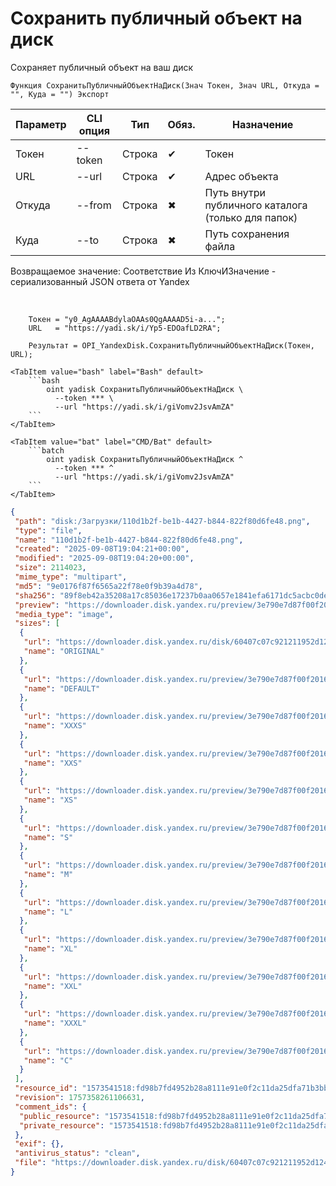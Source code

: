 ﻿---
sidebar_position: 6
description: Сохранить публичный объект на диск и другие функции для работы с Yandex Disk в Открытом пакете интеграций - бесплатной open-source библиотеке интеграций для 1С:Предприятие 8, OneScript и CLI
keywords: [1C, 1С, 1С:Предприятие, 1С:Предприятие 8.3, API, Интеграция, Сервисы, Обмен, OneScript, CLI, Yandex Disk]
---


# Сохранить публичный объект на диск
 Сохраняет публичный объект на ваш диск



`Функция СохранитьПубличныйОбъектНаДиск(Знач Токен, Знач URL, Откуда = "", Куда = "") Экспорт`

  | Параметр | CLI опция | Тип | Обяз. | Назначение |
  |-|-|-|-|-|
  | Токен | --token | Строка | &#x2714; | Токен |
  | URL | --url | Строка | &#x2714; | Адрес объекта |
  | Откуда | --from | Строка | &#x2716; | Путь внутри публичного каталога (только для папок) |
  | Куда | --to | Строка | &#x2716; | Путь сохранения файла |

  
  Возвращаемое значение:   Соответствие Из КлючИЗначение - сериализованный JSON ответа от Yandex

<br/>




```bsl title="Пример использования для 1С:Предприятие/OneScript"
    Токен = "y0_AgAAAABdylaOAAs0QgAAAAD5i-a...";
    URL   = "https://yadi.sk/i/Yp5-EDOafLD2RA";

    Результат = OPI_YandexDisk.СохранитьПубличныйОбъектНаДиск(Токен, URL);
```
    

 <Tabs>
  
    <TabItem value="bash" label="Bash" default>
        ```bash
            oint yadisk СохранитьПубличныйОбъектНаДиск \
              --token *** \
              --url "https://yadi.sk/i/giVomv2JsvAmZA"
        ```
    </TabItem>
  
    <TabItem value="bat" label="CMD/Bat" default>
        ```batch
            oint yadisk СохранитьПубличныйОбъектНаДиск ^
              --token *** ^
              --url "https://yadi.sk/i/giVomv2JsvAmZA"
        ```
    </TabItem>
</Tabs>


```json title="Результат"
{
 "path": "disk:/Загрузки/110d1b2f-be1b-4427-b844-822f80d6fe48.png",
 "type": "file",
 "name": "110d1b2f-be1b-4427-b844-822f80d6fe48.png",
 "created": "2025-09-08T19:04:21+00:00",
 "modified": "2025-09-08T19:04:20+00:00",
 "size": 2114023,
 "mime_type": "multipart",
 "md5": "9e0176f87f6565a22f78e0f9b39a4d78",
 "sha256": "89f8eb42a35208a17c85036e17237b0aa0657e1841efa6171dc5acbc0dea9e18",
 "preview": "https://downloader.disk.yandex.ru/preview/3e790e7d87f00f20164496f1e0c1c8b464bc12ecd1159207952607812074474d/inf/Kw7ntutnYTv7ME2Wc45CLPUTRub4FO1o8FL8mXTzn15mJipCySkz4Ste7NeUNF4jmAKSauPmPxLFzO6aMKmEAw%3D%3D?uid=1573541518&filename=110d1b2f-be1b-4427-b844-822f80d6fe48.png&disposition=inline&hash=&limit=0&content_type=image%2Fjpeg&owner_uid=1573541518&tknv=v3&size=S&crop=0",
 "media_type": "image",
 "sizes": [
  {
   "url": "https://downloader.disk.yandex.ru/disk/60407c07c921211952d124ff013250e5ce39b58eea41109ced4c46f7fbb49c30/68bf60f5/gwThwhLBKYvLhQCNnqAHipg9dL32B8ucsRJtTnFcQwXyscfbJ8B8OyXfwGYeSiPiSjoRHIEODK4QYbBUqVd5IQ%3D%3D?uid=1573541518&filename=110d1b2f-be1b-4427-b844-822f80d6fe48.png&disposition=attachment&hash=&limit=0&content_type=multipart&owner_uid=1573541518&fsize=2114023&hid=03d7263840468e281bd0b238a26e7d0d&media_type=image&tknv=v3&etag=9e0176f87f6565a22f78e0f9b39a4d78",
   "name": "ORIGINAL"
  },
  {
   "url": "https://downloader.disk.yandex.ru/preview/3e790e7d87f00f20164496f1e0c1c8b464bc12ecd1159207952607812074474d/inf/Kw7ntutnYTv7ME2Wc45CLPUTRub4FO1o8FL8mXTzn15mJipCySkz4Ste7NeUNF4jmAKSauPmPxLFzO6aMKmEAw%3D%3D?uid=1573541518&filename=110d1b2f-be1b-4427-b844-822f80d6fe48.png&disposition=inline&hash=&limit=0&content_type=image%2Fjpeg&owner_uid=1573541518&tknv=v3",
   "name": "DEFAULT"
  },
  {
   "url": "https://downloader.disk.yandex.ru/preview/3e790e7d87f00f20164496f1e0c1c8b464bc12ecd1159207952607812074474d/inf/Kw7ntutnYTv7ME2Wc45CLPUTRub4FO1o8FL8mXTzn15mJipCySkz4Ste7NeUNF4jmAKSauPmPxLFzO6aMKmEAw%3D%3D?uid=1573541518&filename=110d1b2f-be1b-4427-b844-822f80d6fe48.png&disposition=inline&hash=&limit=0&content_type=image%2Fjpeg&owner_uid=1573541518&tknv=v3&size=XXXS&crop=0",
   "name": "XXXS"
  },
  {
   "url": "https://downloader.disk.yandex.ru/preview/3e790e7d87f00f20164496f1e0c1c8b464bc12ecd1159207952607812074474d/inf/Kw7ntutnYTv7ME2Wc45CLPUTRub4FO1o8FL8mXTzn15mJipCySkz4Ste7NeUNF4jmAKSauPmPxLFzO6aMKmEAw%3D%3D?uid=1573541518&filename=110d1b2f-be1b-4427-b844-822f80d6fe48.png&disposition=inline&hash=&limit=0&content_type=image%2Fjpeg&owner_uid=1573541518&tknv=v3&size=XXS&crop=0",
   "name": "XXS"
  },
  {
   "url": "https://downloader.disk.yandex.ru/preview/3e790e7d87f00f20164496f1e0c1c8b464bc12ecd1159207952607812074474d/inf/Kw7ntutnYTv7ME2Wc45CLPUTRub4FO1o8FL8mXTzn15mJipCySkz4Ste7NeUNF4jmAKSauPmPxLFzO6aMKmEAw%3D%3D?uid=1573541518&filename=110d1b2f-be1b-4427-b844-822f80d6fe48.png&disposition=inline&hash=&limit=0&content_type=image%2Fjpeg&owner_uid=1573541518&tknv=v3&size=XS&crop=0",
   "name": "XS"
  },
  {
   "url": "https://downloader.disk.yandex.ru/preview/3e790e7d87f00f20164496f1e0c1c8b464bc12ecd1159207952607812074474d/inf/Kw7ntutnYTv7ME2Wc45CLPUTRub4FO1o8FL8mXTzn15mJipCySkz4Ste7NeUNF4jmAKSauPmPxLFzO6aMKmEAw%3D%3D?uid=1573541518&filename=110d1b2f-be1b-4427-b844-822f80d6fe48.png&disposition=inline&hash=&limit=0&content_type=image%2Fjpeg&owner_uid=1573541518&tknv=v3&size=S&crop=0",
   "name": "S"
  },
  {
   "url": "https://downloader.disk.yandex.ru/preview/3e790e7d87f00f20164496f1e0c1c8b464bc12ecd1159207952607812074474d/inf/Kw7ntutnYTv7ME2Wc45CLPUTRub4FO1o8FL8mXTzn15mJipCySkz4Ste7NeUNF4jmAKSauPmPxLFzO6aMKmEAw%3D%3D?uid=1573541518&filename=110d1b2f-be1b-4427-b844-822f80d6fe48.png&disposition=inline&hash=&limit=0&content_type=image%2Fjpeg&owner_uid=1573541518&tknv=v3&size=M&crop=0",
   "name": "M"
  },
  {
   "url": "https://downloader.disk.yandex.ru/preview/3e790e7d87f00f20164496f1e0c1c8b464bc12ecd1159207952607812074474d/inf/Kw7ntutnYTv7ME2Wc45CLPUTRub4FO1o8FL8mXTzn15mJipCySkz4Ste7NeUNF4jmAKSauPmPxLFzO6aMKmEAw%3D%3D?uid=1573541518&filename=110d1b2f-be1b-4427-b844-822f80d6fe48.png&disposition=inline&hash=&limit=0&content_type=image%2Fjpeg&owner_uid=1573541518&tknv=v3&size=L&crop=0",
   "name": "L"
  },
  {
   "url": "https://downloader.disk.yandex.ru/preview/3e790e7d87f00f20164496f1e0c1c8b464bc12ecd1159207952607812074474d/inf/Kw7ntutnYTv7ME2Wc45CLPUTRub4FO1o8FL8mXTzn15mJipCySkz4Ste7NeUNF4jmAKSauPmPxLFzO6aMKmEAw%3D%3D?uid=1573541518&filename=110d1b2f-be1b-4427-b844-822f80d6fe48.png&disposition=inline&hash=&limit=0&content_type=image%2Fjpeg&owner_uid=1573541518&tknv=v3&size=XL&crop=0",
   "name": "XL"
  },
  {
   "url": "https://downloader.disk.yandex.ru/preview/3e790e7d87f00f20164496f1e0c1c8b464bc12ecd1159207952607812074474d/inf/Kw7ntutnYTv7ME2Wc45CLPUTRub4FO1o8FL8mXTzn15mJipCySkz4Ste7NeUNF4jmAKSauPmPxLFzO6aMKmEAw%3D%3D?uid=1573541518&filename=110d1b2f-be1b-4427-b844-822f80d6fe48.png&disposition=inline&hash=&limit=0&content_type=image%2Fjpeg&owner_uid=1573541518&tknv=v3&size=XXL&crop=0",
   "name": "XXL"
  },
  {
   "url": "https://downloader.disk.yandex.ru/preview/3e790e7d87f00f20164496f1e0c1c8b464bc12ecd1159207952607812074474d/inf/Kw7ntutnYTv7ME2Wc45CLPUTRub4FO1o8FL8mXTzn15mJipCySkz4Ste7NeUNF4jmAKSauPmPxLFzO6aMKmEAw%3D%3D?uid=1573541518&filename=110d1b2f-be1b-4427-b844-822f80d6fe48.png&disposition=inline&hash=&limit=0&content_type=image%2Fjpeg&owner_uid=1573541518&tknv=v3&size=XXXL&crop=0",
   "name": "XXXL"
  },
  {
   "url": "https://downloader.disk.yandex.ru/preview/3e790e7d87f00f20164496f1e0c1c8b464bc12ecd1159207952607812074474d/inf/Kw7ntutnYTv7ME2Wc45CLPUTRub4FO1o8FL8mXTzn15mJipCySkz4Ste7NeUNF4jmAKSauPmPxLFzO6aMKmEAw%3D%3D?uid=1573541518&filename=110d1b2f-be1b-4427-b844-822f80d6fe48.png&disposition=inline&hash=&limit=0&content_type=image%2Fjpeg&owner_uid=1573541518&tknv=v3&size=S&crop=0",
   "name": "C"
  }
 ],
 "resource_id": "1573541518:fd98b7fd4952b28a8111e91e0f2c11da25dfa71b3bbc1891c1a13318e2cceb91",
 "revision": 1757358261106631,
 "comment_ids": {
  "public_resource": "1573541518:fd98b7fd4952b28a8111e91e0f2c11da25dfa71b3bbc1891c1a13318e2cceb91",
  "private_resource": "1573541518:fd98b7fd4952b28a8111e91e0f2c11da25dfa71b3bbc1891c1a13318e2cceb91"
 },
 "exif": {},
 "antivirus_status": "clean",
 "file": "https://downloader.disk.yandex.ru/disk/60407c07c921211952d124ff013250e5ce39b58eea41109ced4c46f7fbb49c30/68bf60f5/gwThwhLBKYvLhQCNnqAHipg9dL32B8ucsRJtTnFcQwXyscfbJ8B8OyXfwGYeSiPiSjoRHIEODK4QYbBUqVd5IQ%3D%3D?uid=1573541518&filename=110d1b2f-be1b-4427-b844-822f80d6fe48.png&disposition=attachment&hash=&limit=0&content_type=multipart&owner_uid=1573541518&fsize=2114023&hid=03d7263840468e281bd0b238a26e7d0d&media_type=image&tknv=v3&etag=9e0176f87f6565a22f78e0f9b39a4d78"
}
```
